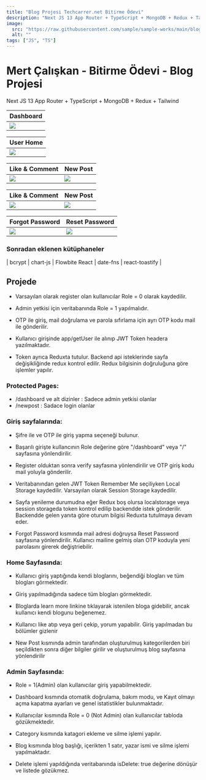 ```yaml
---
title: "Blog Projesi Techcarrer.net Bitirme Ödevi"
description: "Next JS 13 App Router + TypeScript + MongoDB + Redux + Tailwind"
image:
  src: "https://raw.githubusercontent.com/sample/sample-works/main/blog-project/user_home.png"
  alt: ""
tags: ["JS", "TS"]
---
```


# Mert Çalışkan - Bitirme Ödevi - Blog Projesi

Next JS 13 App Router + TypeScript + MongoDB + Redux + Tailwind

<table>
  <thead>
    <tr>
      <th>Dashboard</th>
    </tr>
  </thead>
  <tbody>
    <tr>
      <td valign="top">
        <img src="https://raw.githubusercontent.com/mertcdev/portfolio-works/main/blog-project/dashboard.gif"/>
      </td>
    </tr>
  </tbody>
</table>

<table>
  <thead>
    <tr>
      <th>User Home</th>
    </tr>
  </thead>
  <tbody>
    <tr>
        <td valign="top">
            <img src="https://raw.githubusercontent.com/mertcdev/portfolio-works/main/blog-project/user_home.png"/>
        </td>
    </tr>
  </tbody>
</table>


<table>
  <thead>
    <tr>
      <th>Like & Comment</th>
      <th>New Post</th>
    </tr>
  </thead>
  <tbody>
    <tr>
        <td valign="top">
            <img src="https://raw.githubusercontent.com/mertcdev/portfolio-works/main/blog-project/like_comment.png"/>
        </td>
        <td valign="top">
            <img src="https://raw.githubusercontent.com/mertcdev/portfolio-works/main/blog-project/new_post.png"/>
      </td>
    </tr>
  </tbody>
</table>

<table>
  <thead>
    <tr>
      <th>Like & Comment</th>
      <th>New Post</th>
    </tr>
  </thead>
  <tbody>
    <tr>
        <td valign="top">
            <img src="https://raw.githubusercontent.com/mertcdev/portfolio-works/main/blog-project/otp_login.png"/>
        </td>
        <td valign="top">
            <img src="https://raw.githubusercontent.com/mertcdev/portfolio-works/main/blog-project/register.png"/>
      </td>
    </tr>
  </tbody>
</table>

<table>
  <thead>
    <tr>
      <th>Forgot Password</th>
      <th>Reset Password</th>
    </tr>
  </thead>
  <tbody>
    <tr>
        <td valign="top">
            <img src="https://raw.githubusercontent.com/mertcdev/portfolio-works/main/blog-project/forgot_password.png"/>
        </td>
        <td valign="top">
            <img src="https://raw.githubusercontent.com/mertcdev/portfolio-works/main/blog-project/reset_password.png"/>
      </td>
    </tr>
  </tbody>
</table>


### Sonradan eklenen kütüphaneler

| bcrypt | chart-js | Flowbite React | date-fns | react-toastify |

## Projede

- Varsayılan olarak register olan kullanıcılar Role = 0 olarak kaydedilir.

- Admin yetkisi için veritabanında Role = 1 yapılmalıdır.

- OTP ile giriş, mail doğrulama ve parola sıfırlama için ayrı OTP kodu mail ile gönderilir.

- Kullanıcı girişinde app/getUser ile alınıp JWT Token headera yazılmaktadır.

- Token ayrıca Reduxta tutulur. Backend api isteklerinde sayfa değişikliğinde redux kontrol edilir. Redux bilgisinin doğruluğuna göre işlemler yapılır.

### Protected Pages:

- /dashboard ve alt dizinler : Sadece admin yetkisi olanlar
- /newpost : Sadace login olanlar

### Giriş sayfalarında:

- Şifre ile ve OTP ile giriş yapma seçeneği bulunur.

- Başarılı girişte kullancının Role değerine göre "/dashboard" veya "/" sayfasına yönlendirilir.

- Register olduktan sonra verify sayfasına yönlendirilir ve OTP giriş kodu mail yoluyla gönderilir.

- Veritabanından gelen JWT Token Remember Me seçiliyken Local Storage kaydedilir. Varsayılan olarak Session Storage kaydedilir.

- Sayfa yenileme durumudna eğer Redux boş olursa localstorage veya session storageda token kontrol edilip backendde istek gönderilir. Backendde gelen yanıta göre oturum bilgisi Reduxta tutulmaya devam eder.

- Forgot Password kısmında mail adresi doğruysa Reset Password sayfasına yönlendirilir. Kullanıcı mailine gelmiş olan OTP koduyla yeni parolasını girerek değiştriebilir.

### Home Sayfasında:

- Kullanıcı giriş yaptığında kendi bloglarını, beğendiği blogları ve tüm blogları görmektedir.

- Giriş yapılmadığında sadece tüm blogları görmektedir.

- Bloglarda learn more linkine tıklayarak istenilen bloga gidebilir, ancak kullanıcı kendi blogunu beğenemez.

- Kullanıcı like atıp veya geri çekip, yorum yapabilir. Giriş yapılmadan bu bölümler gizlenir

- New Post kısmında admin tarafından oluşturulmuş kategorilerden biri seçildikten sonra diğer bilgiler girilir ve oluşturulmuş blog sayfasına yönlendirilir

### Admin Sayfasında:

- Role = 1(Admin) olan kullanıcılar giriş yapabilmektedir.

- Dashboard kısmında otomatik doğrulama, bakım modu, ve Kayıt olmayı açma kapatma ayarları ve genel istatistikler bulunmaktadır.

- Kullanıcılar kısmında Role = 0 (Not Admin) olan kullanıcılar tabloda gözükmektedir.

- Category kısmında katagori ekleme ve silme işlemi yapılır.

- Blog kısmında blog başlığı, içerikten 1 satır, yazar ismi ve silme işlemi yapılmaktadır.

- Delete işlemi yapıldığında veritabanında isDelete: true değerine dönüşür ve listede gözükmez.